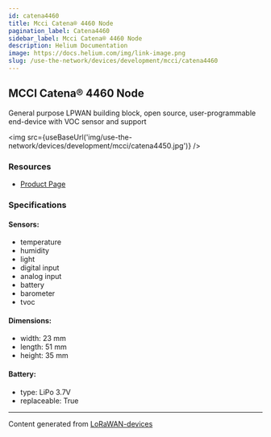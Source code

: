 ```yaml
---
id: catena4460
title: Mcci Catena® 4460 Node
pagination_label: Catena4460
sidebar_label: Mcci Catena® 4460 Node
description: Helium Documentation
image: https://docs.helium.com/img/link-image.png
slug: /use-the-network/devices/development/mcci/catena4460
---
```



## MCCI Catena® 4460 Node

General purpose LPWAN building block, open source, user-programmable end-device with VOC sensor and
support

<img src={useBaseUrl('img/use-the-network/devices/development/mcci/catena4450.jpg')} />

### Resources

- [Product Page](https://mcci.io/buy-catena4460)

### Specifications

#### Sensors:

- temperature
- humidity
- light
- digital input
- analog input
- battery
- barometer
- tvoc

#### Dimensions:

- width: 23 mm
- length: 51 mm
- height: 35 mm

#### Battery:

- type: LiPo 3.7V
- replaceable: True

---

Content generated from [LoRaWAN-devices](https://github.com/TheThingsNetwork/lorawan-devices)
